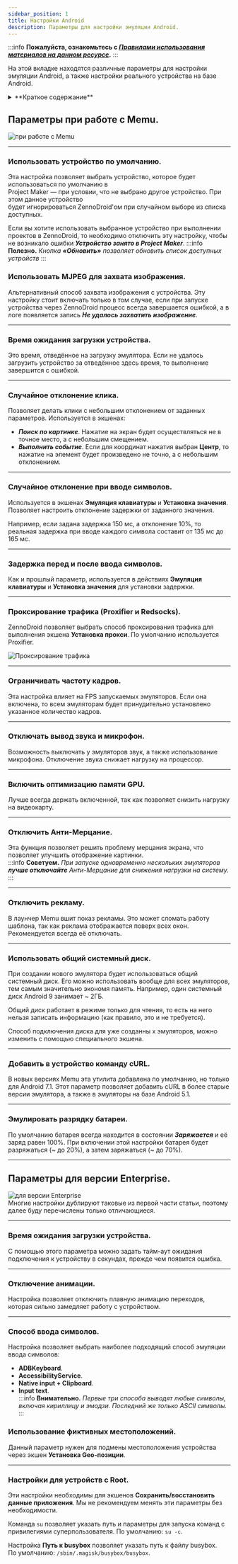 ```yaml
---
sidebar_position: 1
title: Настройки Android
description: Параметры для настройки эмуляции Android. 
---
```

:::info **Пожалуйста, ознакомьтесь с [*Правилами использования материалов на данном ресурсе*](../Disclaimer).**
:::

На этой вкладке находятся различные параметры для настройки эмуляции Android, а также настройки реального устройства на базе Android.    

<details>
<summary>**Краткое содержание**</summary>
<!--All you need is a blank line-->

    + Параметры при работе с Memu. 
        + Использовать устройство по умолчанию.
        + Использовать MJPEG для захвата изображения. 
        + Время ожидания загрузки устройства.  
        + Случайное отклонение клика.  
        + Случайное отклонение при вводе символов.
        + Задержка перед и после ввода символов.
        + Проксирование трафика (Proxifier и Redsocks).
        + Ограничивать частоту кадров.
        + Отключать вывод звука и микрофон.
        + Включить оптимизацию памяти GPU.
        + Отключить Анти-Мерцание.
        + Отключить рекламу.
        + Использовать общий системный диск.
        + Добавить в устройство команду cURL.
        + Эмулировать разрядку батареи.
    + Параметры для версии Enterprise.   
        + Время ожидания загрузки устройства.  
        + Отключение анимации.  
        + Способ ввода символов.  
        + Использование фиктивных местоположений. 
        + Настройки для устройств с Root  
</details> 

## Параметры при работе с Memu.  
![при работе с Memu](./assets/Settings_for_Android/Settings_for_Android_pic1.png)  
_______________________________________________     
### Использовать устройство по умолчанию.  
Эта настройка позволяет выбрать устройство, которое будет использоваться по умолчанию в  
Project Maker — при условии, что не выбрано другое устройство. При этом данное устройство  
будет игнорироваться ZennoDroid'ом при случайном выборе из списка доступных.  

Если вы хотите использовать выбранное устройство при выполнении проектов в ZennoDroid, то необходимо отключить эту настройку, чтобы не возникало ошибки ***Устройство занято в Project Maker***.
:::info **Полезно.**
*Кнопка **«Обновить»** позволяет обновить список доступных устройств*
::: 
  
### Использовать MJPEG для захвата изображения.    
Альтернативный способ захвата изображения с устройства. Эту настройку стоит включать только в том случае, если при запуске устройства через ZennoDroid процесс всегда завершается ошибкой, а в логе появляется запись ***Не удалось захватить изображение***.  
_______________________________________________ 
### Время ожидания загрузки устройства.  
Это время, отведённое на загрузку эмулятора. Если не удалось загрузить устройство за отведённое здесь время, то выполнение завершится с ошибкой.  
_______________________________________________ 
### Случайное отклонение клика.  
Позволяет делать клики с небольшим отклонением от заданных параметров. Используется в экшенах:  
- ***Поиск по картинке***. Нажатие на экран будет осуществляться не в точное место, а с небольшим смещением.  
- ***Выполнить событие***. Если для координат нажатия выбран **Центр**, то нажатие на элемент будет произведено не точно, а с небольшим отклонением.  
_______________________________________________ 
### Случайное отклонение при вводе символов.  
Используется в экшенах **Эмуляция клавиатуры** и **Установка значения**. Позволяет настроить отклонение задержки от заданного значения.  

Например, если задана задержка 150 мс, а отклонение 10%, то реальная задержка при вводе каждого символа составит от 135 мс до 165 мс.  
_______________________________________________ 
### Задержка перед и после ввода символов.  
Как и прошлый параметр, используется в действиях **Эмуляция клавиатуры** и **Установка значения** для установки задержки.  
_______________________________________________ 
### Проксирование трафика (Proxifier и Redsocks).  
ZennoDroid позволяет выбрать способ проксирования трафика для выполнения экшена **Установка прокси**. По умолчанию используется Proxifier.  

![Проксирование трафика](./assets/Settings_for_Android/Settings_for_Android_pic3.png) 
_______________________________________________ 
### Ограничивать частоту кадров.  
Эта настройка влияет на FPS запускаемых эмуляторов. Если она включена, то всем эмуляторам будет принудительно установлено указанное количество кадров.  
_______________________________________________ 
### Отключать вывод звука и микрофон.  
Возможность выключать у эмуляторов звук, а также использование микрофона. Отключение звука снижает нагрузку на процессор.  
_______________________________________________ 
### Включить оптимизацию памяти GPU.
Лучше всегда держать включенной, так как позволяет снизить нагрузку на видеокарту.  
_______________________________________________ 
### Отключить Анти-Мерцание.  
Эта функция позволяет решить проблему мерцания экрана, что позволяет улучшить отображение картинки.  
:::info **Советуем.**
*При запуске одновременно нескольких эмуляторов **лучше отключайте** Анти-Мерцание для снижения нагрузки на систему.*
::: 
_______________________________________________ 
### Отключить рекламу.  
В лаунчер Memu вшит показ рекламы. Это может сломать работу шаблона, так как реклама отображается поверх всех окон. Рекомендуется всегда её отключать.  
_______________________________________________
### Использовать общий системный диск.  
При создании нового эмулятора будет использоваться общий системный диск. Его можно использовать вообще для всех эмуляторов, тем самым значительно экономя память. Например, один системный диск Android 9 занимает ~ 2ГБ.  

Общий диск работает в режиме только для чтения, то есть на него нельзя записать информацию (как правило, это и не требуется).  

Способ подключения диска для уже созданны х эмуляторов, можно изменить с помощью специального экшена.  
_______________________________________________
### Добавить в устройство команду cURL.   
В новых версиях Memu эта утилита добавлена по умолчанию, но только для Android 7.1. Этот параметр позволяет добавить cURL в более старые версии эмулятора, а также в эмуляторы на базе Android 5.1.  
_______________________________________________
### Эмулировать разрядку батареи.  
По умолчанию батарея всегда находится в состоянии ***Заряжается*** и её заряд равен 100%. При включении этой настройки батарея будет разряжаться (~ до 20%), а затем заряжаться (~ до 70%).  
_______________________________________________
## Параметры для версии Enterprise.  
![для версии Enterprise](./assets/Settings_for_Android/Settings_for_Android_pic2.png)  
Многие настройки дублируют таковые из первой части статьи, поэтому далее буду перечислены только отличающиеся.  
_______________________________________________
### Время ожидания загрузки устройства.  
С помощью этого параметра можно задать тайм-аут ожидания подключения к устройству в секундах, прежде чем появится ошибка.  
_______________________________________________
### Отключение анимации.  
Настройка позволяет отключить плавную анимацию переходов, которая сильно замедляет работу с устройством.  
_______________________________________________

### Способ ввода символов.  
Настройка позволяет выбрать наиболее подходящий способ эмуляции ввода символов:  
- **ADBKeyboard**.  
- **AccessibilityService**.  
- **Native input + Clipboard**.  
- **Input text**.  
:::info **Внимательно.**
*Первые три способа выводят любые символы, включая кириллицу и эмодзи. Последний же только ASCII символы.*
:::   
  
### Использование фиктивных местоположений.  
Данный параметр нужен для подмены местоположения устройства через экшен **Установка Geo-позиции**.  
_______________________________________________
### Настройки для устройств с Root.  
Эти настройки необходимы для экшенов **Сохранить/восстановить данные приложения**. Мы не рекомендуем менять эти параметры без необходимости.  

Команда `su` позволяет указать путь и параметры для запуска команд с привилегиями суперпользователя. По умолчанию: `su -c`.  

Настройка **Путь к busybox** позволяет указать путь к файлу busybox.  
По умолчанию: `/sbin/.magisk/busybox/busybox`.  


